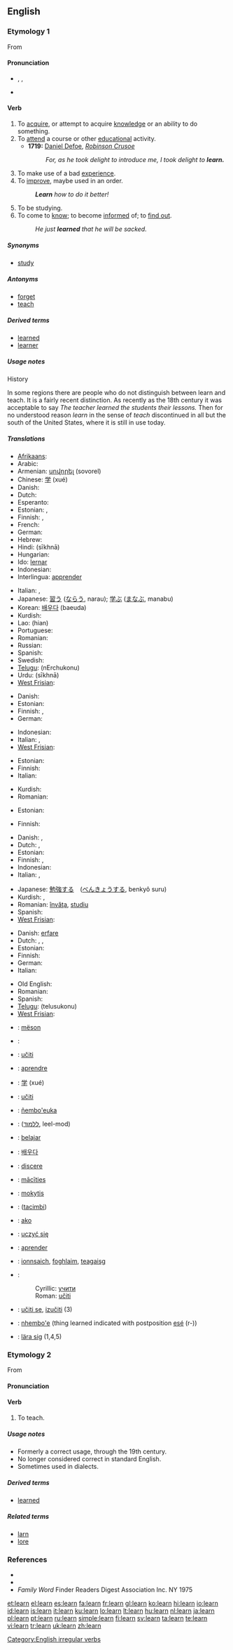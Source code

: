 ==English==

===Etymology 1===
From {{etyl|ang}} {{term|leornian||lang=ang|to acquire knowledge}}

====Pronunciation====
* {{enPR|lû(r)n}}, {{IPA|/lɜː(r)n/}}, {{SAMPA|/l3:(r)n/}}
* {{audio|en-us-learn.ogg|Audio (US)}}
*: {{rhymes|ɜː(r)n}}

====Verb====
{{en-verb|learns|learning|'''[[learned]]''' ''or'' '''[[learnt]]'''}}

# To [[acquire]], or attempt to acquire [[knowledge]] or an ability to do something.
# To [[attend]] a course or other [[educational]] activity.
#* '''1719:''' [[w:Daniel Defoe|Daniel Defoe]], ''[[w:Robinson Crusoe|Robinson Crusoe]]''
#*: ''For, as he took delight to introduce me, I took delight to '''learn.'''''
# To make use of a bad [[experience]].
# To [[improve]], maybe used in an order.
#: '''''Learn''' how to do it better!''
# To be studying.
# To come to [[know]]; to become [[inform]]ed of; to [[find out]].
#: ''He just '''learned''' that he will be sacked.''

=====Synonyms=====
* [[study]]

=====Antonyms=====
* [[forget]]
* [[teach]]

=====Derived terms=====
* [[learned]]
* [[learner]]

=====Usage notes=====
;History
In some regions there are people who do not distinguish between learn and teach.  It is a fairly recent distinction.  As recently as the 18th century it was acceptable to say ''The teacher learned the students their lessons.''  Then for no understood reason ''learn'' in the sense of ''teach'' discontinued in all but the south of the United States, where it is still in use today.

=====Translations=====
{{trans-top|to acquire knowledge or ability}}
* [[Afrikaans]]: {{t-|af|leer|xs=Afrikaans}}
* Arabic: {{Arab|[[تعلم]]}} {{IPAchar|(taʕálama)}}
* Armenian: [[սովորել]] (sovorel)
* Chinese: [[学]] (xué)
* Danish: {{t-|da|lære}}
* Dutch: {{t+|nl|leren}}
* Esperanto: {{t+|eo|lerni}}
* Estonian: {{t|et|õppima}}, {{t-|et|omandama}}
* Finnish: {{t+|fi|oppia}}, {{t-|fi|opetella}}
* French: {{t+|fr|apprendre}}
* German: {{t+|de|lernen}}
* Hebrew: {{t|he|ללמוד|sc=Hebr}}
* Hindi: {{t-|hi|सीखना|sc=Deva|xs=Hindi}} (sīkhnā)
* Hungarian: {{t+|hu|tanul}}
* Ido: [[lernar]]
* Indonesian: {{t+|id|belajar|xs=Indonesian}}
* Interlingua: [[apprender]]
{{trans-mid}}
* Italian: {{t+|it|imparare}}, {{t-|it|apprendere}}
* Japanese: [[習う]] ([[ならう]], narau); [[学ぶ]] ([[まなぶ]], manabu)
* Korean: [[배우다]] (baeuda)
* Kurdish: {{KUchar|[[فێربوون]]}}
* Lao: {{Laoo|[[ຮຽມ]]}} (hian)
* Portuguese: {{t+|pt|aprender}}
* Romanian: {{t+|ro|învăţa}}
* Russian: {{t+|ru|учиться|tr=učít’s’a|sc=Cyrl}}
* Spanish: {{t+|es|aprender}}
* Swedish: {{t|sv|lära sig}}
* [[Telugu]]: {{t|te|నేర్చుకొను|sc=Telu}} (nErchukonu)
* Urdu: {{t-|ur|سیکھنا|sc=ur-Arab|xs=Urdu}} (sīkhnā)
* [[West Frisian]]: {{t+|fy|leare|xs=West Frisian}}
{{trans-bottom}}

{{trans-top|to attend educational activity}}
* Danish: {{t-|da|lære}}
* Estonian: {{t|et|õppima}}
* Finnish: {{t+|fi|oppia}}, {{t+|fi|opiskella}}
* German: {{t+|de|lernen}}
{{trans-mid}}
* Indonesian: {{t+|id|belajar|xs=Indonesian}}
* Italian: {{t+|it|imparare}}, {{t-|it|apprendere}}
* [[West Frisian]]: {{t+|fy|studearre|xs=West Frisian}}
{{trans-bottom}}

{{trans-top|to make use of a bad experience}}
* Estonian: {{t|et|õppima}}
* Finnish: {{t+|fi|oppia}}
* Italian: {{t+|it|imparare}}
{{trans-mid}}
* Kurdish: {{KUchar|[[فێر بوون]]}}
* Romanian: {{t+|ro|învăţa}}
{{trans-bottom}}

{{trans-top|to improve}}
* Estonian: {{t|et|arenema}}
{{trans-mid}}
* Finnish: {{t+|fi|oppia}}
{{trans-bottom}}

{{trans-top|to be studying}}
* Danish: {{t-|da|lære}}, {{t-|da|studere}}
* Dutch: {{t+|nl|leren}}, {{t+|nl|studeren}}
* Estonian: {{t|et|õppima}}
* Finnish: {{t+|fi|opiskella}}, {{t-|fi|opetella}}
* Indonesian: {{t+|id|belajar|xs=Indonesian}}
* Italian: {{t+|it|imparare}}, {{t+|it|studiare}}
{{trans-mid}}
* Japanese: [[勉強する]]　([[べんきょうする]], benkyô suru)
* Kurdish: {{KUchar|[[خوێندن]]}}, {{KUchar|[[سه‌عی کردن]]}}
* Romanian: [[învăţa]], [[studiu]]
* Spanish: {{t-|es|estudiar}}
* [[West Frisian]]: {{t+|fy|studearre|xs=West Frisian}}
{{trans-bottom}}

{{trans-top|to come to know; to become informed of; to find out}}
* Danish: [[erfare]]
* Dutch: {{t+|nl|ervaren}}, {{t+|nl|te weten komen}}, {{t+|nl|op de hoogte gesteld worden}}
* Estonian: {{t|et|õppima}}
* Finnish: {{t+|fi|saada}} {{t+|fi|tietää}}
* German: {{t+|de|erfahren}}
* Italian: {{t-|it|apprendere}}
{{trans-mid}}
* Old English: {{t-|ang|geascian|alt=ġeāscian|xs=Old English}}
* Romanian: {{t+|ro|afla}}
* Spanish: {{t+|es|aprender}}
* [[Telugu]]: {{t|te|తెలుసుకొను|sc=Telu}} (telusukonu)
* [[West Frisian]]: {{t+|fy|leare|xs=West Frisian}}
{{trans-bottom}}

{{checktrans-top}}
* {{ttbc|Albanian}}: [[mëson]]
* {{ttbc|Arabic}}: {{Arab|[[يتعلم]]}}
* {{ttbc|Bosnian}}: [[učiti]]
* {{ttbc|Catalan}}: [[aprendre]]
* {{Chinese}}: [[学]] (xué)
* {{ttbc|Croatian}}: [[učiti]]
* {{ttbc|Guaraní}}: [[ñembo'euka]]
* {{ttbc|Hebrew}}: ([[ללמוד]], leel-mod)
* {{ttbc|Indonesian}}: [[belajar]]
{{checktrans-mid}}
* {{ttbc|Korean}}: [[배우다]]
* {{ttbc|Latin}}: [[discere]]
* {{ttbc|Latvian}}: [[mācīties]]
* {{ttbc|Lithuanian}}: [[mokytis]]
* {{ttbc|Manchu}}: ([[tacimbi]])
* {{ttbc|Maori}}: [[ako]]
* {{ttbc|Polish}}: [[uczyć|uczyć się]]
* {{ttbc|Portuguese}}: [[aprender]]
* {{ttbc|Scottish Gaelic}}: [[ionnsaich]], [[foghlaim]], [[teagaisg]]
* {{ttbc|Serbian}}:
*: Cyrillic: [[учити#Serbian|учити]]
*: Roman: [[učiti#Serbian|učiti]]
* {{ttbc|Slovene}}: [[učiti se]], [[izučiti]] (3)
* {{ttbc|Tupinambá}}: [[nhembo'e]] (thing learned indicated with postposition [[esé]] (r-))
* {{ttbc|Swedish}}: [[lära sig]] (1,4,5)
{{checktrans-bottom}}

===Etymology 2===
From {{etyl|ang|en}} {{term|læran||lang=ang|to teach}}

====Pronunciation====
{{rfp}}

====Verb====
{{en-verb|learns|learning|'''[[learned]]''' ''or'' '''[[learnt]]'''}}

# To teach.

=====Usage notes=====
* Formerly a correct usage, through the 19th century.
* No longer considered correct in standard English. 
* Sometimes used in dialects.

=====Derived terms=====
* [[learned#Etymology 1|learned]]

=====Related terms=====
* [[larn]]
* [[lore]]

===References===
* {{R:Century 1911}}
* {{R:Webster 1913}}
* ''Family Word'' Finder Readers Digest Association Inc. NY 1975

[[Category:English irregular verbs]]

[[et:learn]]
[[el:learn]]
[[es:learn]]
[[fa:learn]]
[[fr:learn]]
[[gl:learn]]
[[ko:learn]]
[[hi:learn]]
[[io:learn]]
[[id:learn]]
[[is:learn]]
[[it:learn]]
[[ku:learn]]
[[lo:learn]]
[[lt:learn]]
[[hu:learn]]
[[nl:learn]]
[[ja:learn]]
[[pl:learn]]
[[pt:learn]]
[[ru:learn]]
[[simple:learn]]
[[fi:learn]]
[[sv:learn]]
[[ta:learn]]
[[te:learn]]
[[vi:learn]]
[[tr:learn]]
[[uk:learn]]
[[zh:learn]]